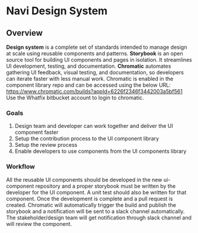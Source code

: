<Meta title="Getting Started/Overview" />

# Navi Design System

## Overview
**Design system** is a complete set of standards intended to manage design at scale using reusable components and patterns.
**Storybook** is an open source tool for building UI components and pages in isolation. It streamlines UI development, testing, and documentation.
**Chromatic** automates gathering UI feedback, visual testing, and documentation, so developers can iterate faster with less manual work.
Chromatic is enabled in the component library repo and can be accessed using the below URL:
https://www.chromatic.com/builds?appId=6226f2346f3442003a5bf561
Use the Whatfix bitbucket account to login to chromatic. 
### Goals
1. Design team and developer can work together and deliver the UI component faster
2. Setup the contribution process to the UI component library
3. Setup the review process
4. Enable developers to use components from the UI components library

### Workflow
All the reusable UI components should be developed in the new ui-component repository and a proper storybook must be written by the developer for the UI component. A unit test should also be written for that component. Once the development is complete and a pull request is created. Chromatic will automatically trigger the build and publish the storybook and a notification will be sent to a slack channel automatically. The stakeholder/design team will get notification through slack channel and will review the component.
